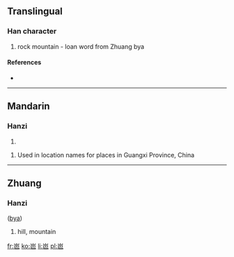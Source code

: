 ==Translingual==

===Han character===
{{Han char|rn=46|rad=山|as=04|sn=7|four=|canj=山日山 (UAU)}}

# rock mountain - loan word from Zhuang bya

====References====
* {{Han ref|kx=0308.331|hdz=10765.120|uh=5C9C|ud=23708}}

----

==Mandarin==

===Hanzi===
{{cmn-hanzi|pin=[[bā]] ([[ba1]])|wg=pa<sup>1</sup>}}

# {{defn|lang=cmn|sort=山04}}

# Used in location names for places in Guangxi Province, China

----

==Zhuang==

===Hanzi===
{{head|za|character}} ([[bya]])

# hill, mountain

[[fr:岜]]
[[ko:岜]]
[[li:岜]]
[[pl:岜]]